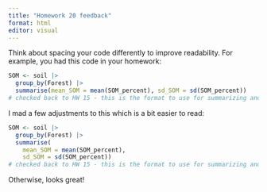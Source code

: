 ```yaml
---
title: "Homework 20 feedback"
format: html
editor: visual
---
```


Think about spacing your code differently to improve readability. For example, you had this code in your homework:

```r
SOM <- soil |>
  group_by(Forest) |>
  summarise(mean_SOM = mean(SOM_percent), sd_SOM = sd(SOM_percent))
# checked back to HW 15 - this is the format to use for summarizing and means!

```

I mad a few adjustments to this which is a bit easier to read:


```r
SOM <- soil |>
  group_by(Forest) |>
  summarise(
    mean_SOM = mean(SOM_percent), 
    sd_SOM = sd(SOM_percent))
# checked back to HW 15 - this is the format to use for summarizing and means!

```


Otherwise, looks great!